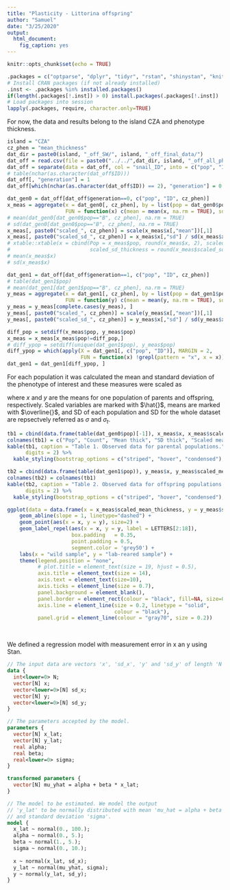 ```yaml
---
title: "Plasticity - Littorina offspring"
author: "Samuel"
date: "3/25/2020"
output: 
  html_document: 
    fig_caption: yes
---
```


```r
knitr::opts_chunk$set(echo = TRUE)

.packages = c("optparse", "dplyr", "tidyr", "rstan", "shinystan", "knitr", "kableExtra", "ggrepel")
# Install CRAN packages (if not already installed)
.inst <- .packages %in% installed.packages()
if(length(.packages[!.inst]) > 0) install.packages(.packages[!.inst])
# Load packages into session
lapply(.packages, require, character.only=TRUE)
```

For now, the data and results belong to the island CZA and phenotype thickness.

```r
island = "CZA"
cz_phen = "mean_thickness"
dat_dir = paste0(island, "_off_SW/", island, "_off_final_data/")
dat_off = read.csv(file = paste0("../../",dat_dir, island, "_off_all_phenos_main_20200110.csv"))
dat_off = separate(data = dat_off, col = "snail_ID", into = c("pop", "ID"), sep = "_")
# table(nchar(as.character(dat_off$ID)))
dat_off[, "generation"] = 1
dat_off[which(nchar(as.character(dat_off$ID)) == 2), "generation"] = 0

dat_gen0 = dat_off[dat_off$generation==0, c("pop", "ID", cz_phen)]
x_meas = aggregate(x = dat_gen0[, cz_phen], by = list(pop = dat_gen0$pop),
                   FUN = function(x) c(mean = mean(x, na.rm = TRUE), sd = sd(x, na.rm = TRUE)))
# mean(dat_gen0[dat_gen0$pop=="B", cz_phen], na.rm = TRUE)
# sd(dat_gen0[dat_gen0$pop=="B", cz_phen], na.rm = TRUE)
x_meas[, paste0("scaled_", cz_phen)] = scale(x_meas$x[,"mean"])[,1]
x_meas[, paste0("scaled_sd_", cz_phen)] = x_meas$x[,"sd"] / sd(x_meas$x[, "mean"])
# xtable::xtable(x = cbind(Pop = x_meas$pop, round(x_meas$x, 2), scaled_mean_thickness = round(x_meas$scaled_mean_thickness, 2),
#                          scaled_sd_thickness = round(x_meas$scaled_sd_mean_thickness, 2)))
# mean(x_meas$x)
# sd(x_meas$x)

dat_gen1 = dat_off[dat_off$generation==1, c("pop", "ID", cz_phen)]
# table(dat_gen1$pop)
# mean(dat_gen1[dat_gen1$pop=="B", cz_phen], na.rm = TRUE)
y_meas = aggregate(x = dat_gen1[, cz_phen], by = list(pop = dat_gen1$pop),
                   FUN = function(y) c(mean = mean(y, na.rm = TRUE), sd = sd(y, na.rm = TRUE)))
y_meas = y_meas[complete.cases(y_meas), ]
y_meas[, paste0("scaled_", cz_phen)] = scale(y_meas$x[,"mean"])[,1]
y_meas[, paste0("scaled_sd_", cz_phen)] = y_meas$x[,"sd"] / sd(y_meas$x[, "mean"])

diff_pop = setdiff(x_meas$pop, y_meas$pop)
x_meas = x_meas[x_meas$pop!=diff_pop,]
# diff_ypop = setdiff(unique(dat_gen1$pop), y_meas$pop)
diff_ypop = which(apply(X = dat_gen1[, c("pop", "ID")], MARGIN = 2,
                        FUN = function(x) !grepl(pattern = "x", x = x)))
dat_gen1 = dat_gen1[diff_ypop, ]
```

For each population it was calculated the mean and standard deviation of the phenotype of interest and these measures were scaled as

\begin{equation}
    \hat{x} = \frac{x - \overline{x}}{\sigma_x}.
\end{equation}

\begin{equation}
    \hat{y} = \frac{y - \overline{y}}{\sigma_y}.
\end{equation}

\begin{equation}
    \hat{\sigma_x} = \frac{\sigma_x}{\sigma_{xt}}.
\end{equation}

\begin{equation}
    \hat{\sigma_y} = \frac{\sigma_y}{\sigma_{yt}}.
\end{equation}

where $x$ and $y$ are the means for one population of parents and offspring, respectively. Scaled variables are marked with $\hat{}$, means are marked with $\overline{}$, and SD of each population and SD for the whole dataset are repsectvely referred as $\sigma$ and $\sigma_t$.

```r
tb1 = cbind(data.frame(table(dat_gen0$pop)[-1]), x_meas$x, x_meas$scaled_mean_thickness, x_meas$scaled_sd_mean_thickness)
colnames(tb1) = c("Pop", "Count", "Mean thick", "SD thick", "Scaled mean", "Scaled SD")
kable(tb1, caption = "Table 1. Observed data for parental populations.",
      digits = 2) %>%
  kable_styling(bootstrap_options = c("striped", "hover", "condensed"), full_width = FALSE)

tb2 = cbind(data.frame(table(dat_gen1$pop)), y_meas$x, y_meas$scaled_mean_thickness, y_meas$scaled_sd_mean_thickness)
colnames(tb2) = colnames(tb1)
kable(tb2, caption = "Table 2. Observed data for offspring populations.",
      digits = 2) %>%
  kable_styling(bootstrap_options = c("striped", "hover", "condensed"), full_width = FALSE)
```

```r
ggplot(data = data.frame(x = x_meas$scaled_mean_thickness, y = y_meas$scaled_mean_thickness)) +
    geom_abline(slope = 1, linetype="dashed") +
    geom_point(aes(x = x, y = y), size=2) +
    geom_label_repel(aes(x = x, y = y, label = LETTERS[2:18]),
                     box.padding   = 0.35, 
                     point.padding = 0.5,
                     segment.color = 'grey50') +
    labs(x = "wild sample", y = "lab-reared sample") +
    theme(legend.position = "none",
          # plot.title = element_text(size = 19, hjust = 0.5),
          axis.title = element_text(size = 14),
          axis.text = element_text(size=10),
          axis.ticks = element_line(size = 0.7),
          panel.background = element_blank(),
          panel.border = element_rect(colour = "black", fill=NA, size=0.5),
          axis.line = element_line(size = 0.2, linetype = "solid",
                                   colour = "black"),
          panel.grid = element_line(colour = "gray70", size = 0.2))
```

\

We defined a regression model with measurement error in x an y using Stan.

```stan
// The input data are vectors 'x', 'sd_x', 'y' and 'sd_y' of length 'N'.
data {
  int<lower=0> N;
  vector[N] x;
  vector<lower=0>[N] sd_x;
  vector[N] y;
  vector<lower=0>[N] sd_y;
}

// The parameters accepted by the model.
parameters {
  vector[N] x_lat;
  vector[N] y_lat;
  real alpha;
  real beta;
  real<lower=0> sigma;
}

transformed parameters {
  vector[N] mu_yhat = alpha + beta * x_lat;
}

// The model to be estimated. We model the output
// 'y_lat' to be normally distributed with mean 'mu_hat = alpha + beta * x_lat'
// and standard deviation 'sigma'.
model {
  x_lat ~ normal(0., 100.);
  alpha ~ normal(0., 5.);
  beta ~ normal(1., 5.);
  sigma ~ normal(0., 10.);
  
  x ~ normal(x_lat, sd_x);
  y_lat ~ normal(mu_yhat, sigma);
  y ~ normal(y_lat, sd_y);
}
```




